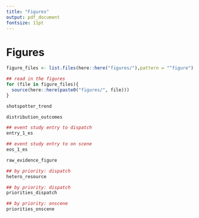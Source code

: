```yaml
---
title: "Figures"
output: pdf_document
fontsize: 11pt
---
```


<!-- ```{r, include=FALSE} -->
<!-- knitr::opts_chunk$set(echo = F, message = F, warning = F) -->
<!-- knitr::opts_knit$set(root.dir = rprojroot::find_rstudio_root_file()) -->
<!-- ``` -->

\FloatBarrier
# Figures

```r
figure_files <- list.files(here::here("figures/"),pattern = "^figure")

## read in the figures
for (file in figure_files){
  source(here::here(paste0("figures/", file)))
}
```



```{=latex}

\begin{figure}[t]
```
```r
shotspotter_trend
```
```{=latex}
\caption{ShotSpotter Alert Trends and Enactment Dates \label{shotspotter_trend}}
\textit{Note:} This figure depicts police districts that are implemented with ShotSpotter technology. Months are on the x-axis, while the y-axis is the number of ShotSpotter dispatches aggregated to the monthly level. The table on the right shows the corresponding implementation date for ShotSpotter technology. In Chicago, 12 of the 22 police districts have ShotSpotter technology. The dashed red line shows the implementation dates used in the main results. In some cases, the implementation date we use differs from the date given from the Chicago Police Department since the ShotSpotter dispatches data does not align. Analysis using public records date is shown in Appendix Figure BLANK. 
\end{figure}

```



```{=latex}

\begin{figure}[t]
```
```r
distribution_outcomes
```
```{=latex}
\caption{Distribution of Outcome Variables \label{distribution_outcomes}}
\textit{Note:} The two plotted variables are Call-to-Dispatch and Call-to-On-Scene. Call-to-Dispatch is time it takes for a police officer to be dispatched to the scene of the reported crime from the time of the 911 call. Call-to-On-Scene is the time from a 911 call to the time a police officer arrives at the scene of the reported crime. This sample excludes outliers that are greater than three standard deviations from the mean for each outcome. However, the main results remain consistent when including these outliers as shown in Appendix Figure BLANK.
\end{figure}
```


```{=latex}

\begin{figure}[t]
```
```r
## event study entry to dispatch
entry_1_es
```
```{=latex}
\caption{Event Study (Call-to-Dispatch) \label{entry_1_es}}
\textit{Note:} This figure shows the event study as specified in Equation 2 for Call-to-Dispatch times. Call-to-Dispatch is the amount of time from a 911 call to a police officer being dispatched to the crime scene. The x-axis denotes the number of months pre/post adoption of ShotSpotter technology. The y-axis denotes the 95\% confidence intervals and point estimates (in seconds). The red errorbars/points represent confidence intervals/point estimates from OLS estimation while the blue are from Gardner (2022) two-stage difference-in-difference estimators which are robust to heterogeneous treatment effects in staggered adoptions. All pre/post periods are normalized by the month before ShotSpotter adoption. Twelve periods are estimated, but only 11 pre-periods and 23 post-periods are reported as the -12 and +24 are binned endpoints. Controls are synonymous with the preferred specification. Standard errors are clustered at the district level. 
\end{figure}
```


```{=latex}

\begin{figure}[t]
```
```r
## event study entry to on scene
eos_1_es
```
```{=latex}
\caption{Event Study (Call-to-On-Scene) \label{eos_1_es}}
\textit{Note:} This figure shows the event study as specified in Equation 2 for Call-to-On-Scene times. Call-to-On-Scene is the amount of time from a 911 call to a police officer arriving to the crime scene. The x-axis denotes the number of months pre/post adoption of ShotSpotter technology. The y-axis denotes the 95\% confidence intervals and point estimates (in seconds). The red errorbars/points represent confidence intervals/point estimates from OLS estimation while the blue are from Gardner (2022) two-stage difference-in-difference estimators which are robust to heterogeneous treatment effects in staggered adoptions. All pre/post periods are normalized by the month before ShotSpotter adoption. Twelve periods are estimated, but only 11 pre-periods and 23 post-periods are reported as the -12 and +24 are binned endpoints. Controls are synonymous with the preferred specification. Standard errors are clustered at the district level. 
\end{figure}
```




```{=latex}

\begin{figure}[t]
```
```r
raw_evidence_figure
```
```{=latex}
\caption{Average Outcomes in Police Districts \label{raw_evidence_figure}}
\textit{Note:} Each police district is plotted on the y-axis and the average of each Priority 1 Call-to-Dispatch and Call-to-On-Scene (seconds) is on the x-axis. There are three groupings: Never Treated, ShotSpotter Active, and ShotSpotter Inactive. Never Treated refers to police districts that never received ShotSpotter technology and are plotted in light grey. All ShotSpotter-implemented districts have two distinctions: ShotSpotter Active and ShotSpotter Inactive. The red bars show prior to ShotSpotter implementation, and the blue bars show post-implementation. There are 12 of 22 police districts in Chicago that receive ShotSpotter technology. 
\end{figure}
```




```{=latex}

\begin{figure}[t]
```
```r
## by priority: dispatch
hetero_resource
```
```{=latex}
\caption{Effect of ShotSpotter by Watch and 911 Dispatches \label{hetero_resource}}
\textit{Note:} Two outcomes are pictured here: Call-to-Dispatch and Call-to-On-Scene. Moreover, there are two separate analyses for each outcome: shift watches and median splits of 911 dispatches. Each of these tests show that ShotSpotter delays are more apparent in times where police officers are more time-constrained. For instance, more crimes tend to occur in Watch 3 (4:00pm - 12:00am) than in Watch 1 (12:00am-8:00am) or Watch 2 (8:00am-4:00pm). OLS estimates are shown along with 95\% confidence intervals using the specification in Equation 1. 
\end{figure}

```



```{=latex}

\begin{figure}[t]
```
```r
## by priority: dispatch
priorities_dispatch
```
```{=latex}
\caption{Effect of ShotSpotter by Priority (Call-to-Dispatch) \label{priorities_dispatch}}
\textit{Note:} This figure plots the effects of ShotSpotter on Call-to-Dispatch times by priority. At the top of each graph, the estimate combining all respective dispatch call types are displayed (Aggregate Estimate). The other five estimates are for the top five call types corresponding to each priority. For instance, Domestic Disturbance is the most frequenty Priority 1 dispatch. The x-axis shows the percent change from the mean (i.e., the point estimate divded by the mean of the outcome), as well as the corresponding 95\% confidence interval using the specification from Equation 1. Note that the data is at the district-day level. Because of this, call-types have missing data when there are no dispatches for a particular type of call in a district-day. The number of observations are shown in the y-axis (N) while the estimated point estimate (in seconds) is also reported (Estimate).
\end{figure}

```



```{=latex}
\begin{figure}[t]
```
```r
## by priority: onscene
priorities_onscene
```
```{=latex}
\caption{Effect of ShotSpotter by Priority (Call-to-On-Scene)\label{priorities_onscene}}
\textit{Note:} This figure plots the effects of ShotSpotter on Call-to-On-Scene times by priority. At the top of each graph, the estimate combining all respective dispatch call types are displayed (Aggregate Estimate). The other five estimates are for the top five call types corresponding to each priority. For instance, Domestic Disturbance is the most frequenty Priority 1 dispatch. The x-axis shows the percent change from the mean (i.e., the point estimate divded by the mean of the outcome), as well as the corresponding 95\% confidence interval using the specification from Equation 1. Note that the data is at the district-day level. Because of this, call-types have missing data when there are no dispatches for a particular type of call in a district-day. The number of observations are shown in the y-axis (N) while the estimated point estimate (in seconds) is also reported (Estimate).
\end{figure}

```

